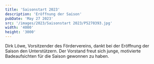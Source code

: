 ```yaml
---
title: 'Saisonstart 2023'
description: 'Eröffnung der Saison'
pubDate: 'May 27 2023'
src: '/images/2023/Saisonstart 2023/P5270393.jpg'
width: '4000'
height: '3000'
---
```


Dirk Löwe, Vorsitzender des Fördervereins, dankt bei der Eröffnung der Saison den Unterstützern. 
<BlogImage src="/images/2023/Saisonstart 2023/P5270400.jpg" alt="P5270400" width="4000" height="3000"/>
Der Vorstand freut sich junge, motivierte Badeaufsichten für die Saison gewonnen zu haben. 
<BlogImage src="/images/2023/Saisonstart 2023/20230529_003351.jpg" alt="20230529_003351" width="4608" height="1963"/>
